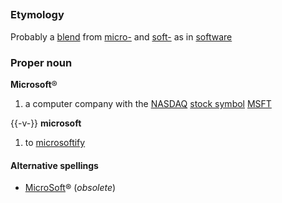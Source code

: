 {{wikipedia}}
=={{en}}==
===Etymology===
Probably a [[blend]] from [[micro-]] and [[soft-]] as in [[software]]

===Proper noun===
'''Microsoft'''&reg;
#a computer company with the [[NASDAQ]] [[stock symbol]] [[MSFT]]

{{-v-}}
'''microsoft'''
#{{slang}} to [[microsoftify]]

====Alternative spellings====
*[[MicroSoft]]&reg; (''obsolete'')<!-- what date or year did it change? -->